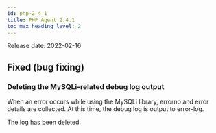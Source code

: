 ```yaml
---
id: php-2_4_1
title: PHP Agent 2.4.1
toc_max_heading_level: 2
---
```



Release date: 2022-02-16

## Fixed (bug fixing)

### Deleting the MySQLi-related debug log output

When an error occurs while using the MySQLi library, errorno and error details are collected. At this time, the debug log is output to error-log.

The log has been deleted. 
